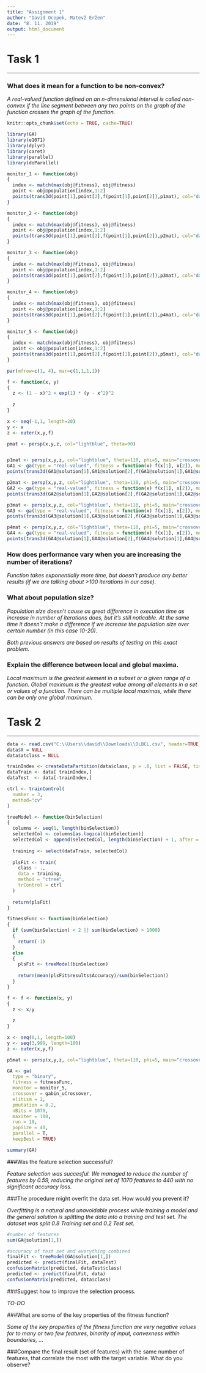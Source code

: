 ```yaml
---
title: "Assignment 1"
author: "David Ocepek, Matevž Eržen"
date: "8. 11. 2019"
output: html_document
---
```


# Task 1

-----

### What does it mean for a function to be non-convex?

*A real-valued function defined on an n-dimensional interval is called non-convex if the line segment between any two points on the graph of the function crosses the graph of the function.*

```r
knitr::opts_chunk$set(echo = TRUE, cache=TRUE)

library(GA)
library(e1071)
library(dplyr)
library(caret)
library(parallel)
library(doParallel)

monitor_1 <- function(obj) 
{
  index <- match(max(obj@fitness), obj@fitness)
  point <- obj@population[index,1:2]
  points(trans3d(point[1],point[2],f(point[1],point[2]),p1mat), col="darkred", pch=4)
}

monitor_2 <- function(obj) 
{
  index <- match(max(obj@fitness), obj@fitness)
  point <- obj@population[index,1:2]
  points(trans3d(point[1],point[2],f(point[1],point[2]),p2mat), col="darkred", pch=4)
}

monitor_3 <- function(obj) 
{
  index <- match(max(obj@fitness), obj@fitness)
  point <- obj@population[index,1:2]
  points(trans3d(point[1],point[2],f(point[1],point[2]),p3mat), col="darkred", pch=4)
}

monitor_4 <- function(obj) 
{
  index <- match(max(obj@fitness), obj@fitness)
  point <- obj@population[index,1:2]
  points(trans3d(point[1],point[2],f(point[1],point[2]),p4mat), col="darkred", pch=4)
}

monitor_5 <- function(obj) 
{
  index <- match(max(obj@fitness), obj@fitness)
  point <- obj@population[index,1:2]
  points(trans3d(point[1],point[2],f(point[1],point[2]),p5mat), col="darkred", pch=4)
}

par(mfrow=c(1, 4), mar=c(1,1,1,1))
```

```r

f <- function(x, y)
{
  z <- (1 - x)^2 + exp(1) * (y - x^2)^2
  
  z
}

x <- seq(-1,1, length=20)
y <- x
z <- outer(x,y,f)

pmat <- persp(x,y,z, col="lightblue", theta=90)


p1mat <- persp(x,y,z, col="lightblue", theta=110, phi=5, main="crossover=blx, pmutation=0.1")
GA1 <- ga(type = "real-valued", fitness = function(x) f(x[1], x[2]), monitor = monitor_1, maxiter = 100, popSize = 50, lower = c(-1, -1), upper = c(1, 1), crossover = gareal_blxCrossover, pmutation = 0.1)
points(trans3d(GA1@solution[1],GA1@solution[2],f(GA1@solution[1],GA1@solution[2]),p1mat), col="red", pch=21)

p2mat <- persp(x,y,z, col="lightblue", theta=110, phi=5, main="crossover=blx, pmutation=0.5")
GA2 <- ga(type = "real-valued", fitness = function(x) f(x[1], x[2]), monitor = monitor_2, maxiter = 100, popSize = 50, lower = c(-1, -1), upper = c(1, 1), crossover = gareal_blxCrossover, pmutation = 0.5)
points(trans3d(GA2@solution[1],GA2@solution[2],f(GA2@solution[1],GA2@solution[2]),p2mat), col="red", pch=21)

p3mat <- persp(x,y,z, col="lightblue", theta=110, phi=5, main="crossover=laplace, pmutation=0.1")
GA3 <- ga(type = "real-valued", fitness = function(x) f(x[1], x[2]), monitor = monitor_3, maxiter = 100, popSize = 50, lower = c(-1, -1), upper = c(1, 1), crossover = gareal_laplaceCrossover, pmutation = 0.1)
points(trans3d(GA3@solution[1],GA3@solution[2],f(GA3@solution[1],GA3@solution[2]),p3mat), col="red", pch=21)

p4mat <- persp(x,y,z, col="lightblue", theta=110, phi=5, main="crossover=laplace, pmutation=0.5")
GA4 <- ga(type = "real-valued", fitness = function(x) f(x[1], x[2]), monitor = monitor_4, maxiter = 100, popSize = 50, lower = c(-1, -1), upper = c(1, 1), crossover = gareal_laplaceCrossover, pmutation = 0.5)
points(trans3d(GA4@solution[1],GA4@solution[2],f(GA4@solution[1],GA4@solution[2]),p4mat), col="red", pch=21)

```

### How does performance vary when you are increasing the number of iterations?

*Function takes exponentially more time, but doesn't produce any better results (if we are talking about >100 iterations in our case).*

### What about population size?

*Population size doesn't cause as great difference in execution time as increase in number of iterations does, but it's still noticable. At the same time it doesn't make a difference if we increase the population size over certain number (in this case 10-20).*

*Both previous answers are based on results of testing on this exact problem.*

### Explain the difference between local and global maxima.

*Local maximum is the greatest element in a subset or a given range of a function. Global maximum is the greatest value among all elements in a set or values of a function. There can be multiple local maximas, while there can be only one global maximum.*


# Task 2

----

```r

data <- read.csv("C:\\Users\\david\\Downloads\\DLBCL.csv", header=TRUE, sep=",")
data$X = NULL
data$atclass = NULL

trainIndex <- createDataPartition(data$class, p = .8, list = FALSE, times = 1)
dataTrain <- data[ trainIndex,]
dataTest  <- data[-trainIndex,]

ctrl <- trainControl(
  number = 3,
  method="cv"
)

treeModel <- function(binSelection)
{
  columns <- seq(1, length(binSelection))
  selectedCol <- columns[as.logical(binSelection)]
  selectedCol <- append(selectedCol, length(binSelection) + 1, after = length(selectedCol))
  
  training <- select(dataTrain, selectedCol)
  
  plsFit <- train(
    class ~ .,
    data = training,
    method = "ctree",
    trControl = ctrl
  )
  
  return(plsFit)
}

fitnessFunc <- function(binSelection)
{
  if (sum(binSelection) < 2 || sum(binSelection) > 1000)
  {
    return(-1)
  }
  else 
  {
    plsFit <- treeModel(binSelection)
    
    return(mean(plsFit$results$Accuracy)/sum(binSelection))
  }
}

f <- f <- function(x, y)
{
  z <- x/y
  
  z
}

x <- seq(0,1, length=100)
y <- seq(3,999, length=100)
z <- outer(x,y,f)

p5mat <- persp(x,y,z, col="lightblue", theta=110, phi=5, main="crossover=gabin_uCrossover, pmutation=0.2")

GA <- ga(
  type = "binary", 
  fitness = fitnessFunc,
  monitor = monitor_5,
  crossover = gabin_uCrossover, 
  elitism = 2, 
  pmutation = 0.2,
  nBits = 1070, 
  maxiter = 100,
  run = 10, 
  popSize = 40, 
  parallel = T, 
  keepBest = TRUE)

summary(GA)

```

###Was the feature selection successful?

*Feature selection was succesful. We managed to reduce the number of features by 0.59, reducing the original set of 1070 features to 440 with no significant accuracy loss.*

###The procedure might overfit the data set. How would you prevent it?

*Overfitting is a natural and unavoidable process while training a model and the general solution is splitting the data into a training and test set. The dataset was split 0.8 Training set and 0.2 Test set.*

```r
#number of features
sum(GA@solution[1,])

#accuracy of test set and everything combined
finalFit <- treeModel(GA@solution[1,])
predicted <- predict(finalFit, dataTest)
confusionMatrix(predicted, dataTest$class)
predicted <- predict(finalFit, data)
confusionMatrix(predicted, data$class)

```

###Suggest how to improve the selection process.

*TO-DO*

###What are some of the key properties of the fitness function?

*Some of the key properties of the fitness function are very negative values for to many or two few features, binarity of input, convexness within boundaries, ...*

###Compare the final result (set of features) with the same number of features, that correlate the most with the target variable. What do you observe?
